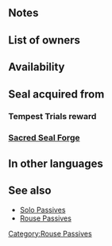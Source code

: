 {{Passive
|type=C
|exclusive=0
|name=Rouse Atk/Def
|1name=Rouse Atk/Def 1
|1tagid=SID_攻撃守備の奮起1
|alt1name=Rouse Atk Def 1
|1effect=At start of turn, if unit is not adjacent to an ally, grants Atk/Def+2 to unit for 1 turn.
|1required=-
|1cost=60
|1promotionRarity=4
|1promotionTier=1
|2name=Rouse Atk/Def 2
|2tagid=SID_攻撃守備の奮起2
|alt2name=Rouse Atk Def 2
|2effect=At start of turn, if unit is not adjacent to an ally, grants Atk/Def+4 to unit for 1 turn.
|2cost=120
|2promotionRarity=5
|2promotionTier=1
|3name=Rouse Atk/Def 3
|3tagid=SID_攻撃守備の奮起3
|alt3name=Rouse Atk Def 3
|3effect=At start of turn, if unit is not adjacent to an ally, grants Atk/Def+6 to unit for 1 turn.
|3next=-
|4name=Rouse Atk/Def 4
|alt4name=Rouse Atk Def 4
|4tagid=SID_攻撃守備の奮起4
|4cost=300
|4effect=At start of turn, if unit is not adjacent to an ally, grants Atk/Def+6 and【Null Panic】to unit for 1 turn.<br><br>【Null Panic】<br>If unit is inflicted with Panic (bonuses converted into penalties), neutralizes the "converts bonuses on target into penalties" effect for 1 turn. (Even though the effect is neutralized, the Panic status remains, and is treated as a Penalty status.)
|3cost=240
|canUseMove={{MoveList|Infantry,Cavalry}}
|canUseWeapon={{WeaponList|All}}
|properties=random_owner
}}
==Notes==
{{Bonuses}}
{{Null Panic|name=Rouse Atk/Def 4}}
==List of owners==
{{Skill Hero List}}
==Availability==
{{PassiveFocusList}}
{{PassiveDistributionList}}
{{PassiveCombatManualList}}
==Seal acquired from==
===Tempest Trials reward===
{{Tempest Trials seal reward}}
===[[Sacred Seal Forge]]===
{{SealCosts
|seals=Rouse Atk/Def 1;Rouse Atk/Def 2;Rouse Atk/Def 3
|badgeColor=Verdant
|costs1=20;100;40
|costs2=60;200;50
|costs3=400;1000;100
}}
==In other languages==
{{OtherLanguages
|english=Rouse Atk/Def
|japanese=攻撃守備の奮起
|german=Agr./Ver.-Hoch
|spanishEU=Brío Ata/Def
|spanishLA=Brío Atq./Def.
|french=Réveil Atq/Déf
|italian=Sveglia Att/Dif
|chineseTW=攻擊防守的奮起
|portuguese=Atq./Def. ânimo
}}
==See also==
{{See also skills|cond=Description LIKE '%【Null Panic】%' AND WikiName NOT LIKE '%rouse%'|columns=3}}
* [[Solo Passives]]
* [[Rouse Passives]]
{{Seals Navbox}}
{{Passives Navbox|C}}
[[Category:Rouse Passives]]